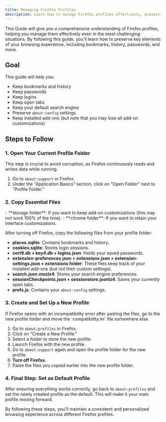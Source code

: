 ```yaml
---
title: Managing Firefox Profiles
description: Learn how to manage Firefox profiles effectively, preserving key elements of your browsing experience.
---
```



This Guide will give you a comprehensive understanding of Firefox profiles, helping you manage them effectively even in the most challenging situations. By following this guide, you'll learn how to preserve key elements of your browsing experience, including bookmarks, history, passwords, and more.

## Goal

This guide will help you:

- Keep bookmarks and history
- Keep passwords
- Keep logins
- Keep open tabs
- Keep your default search engine
- Preserve `about:config` settings
- Keep installed add-ons (but note that you may lose all add-on customizations)

## Steps to Follow

### 1. Open Your Current Profile Folder

<Callout type="danger" title="Turn Off Firefox">
  This step is crucial to avoid corruption, as Firefox continuously reads and writes data while running.
</Callout>

1. Go to `about:support` in Firefox.
2. Under the "Application Basics" section, click on "Open Folder" next to "Profile Folder."

### 2. Copy Essential Files

<Callout type="info" title="Optional Files">
  - **storage folder**: If you want to keep add-on customizations (this may not work 100% of the time).
  - **chrome folder**: If you want to retain your interface customizations.
</Callout>

After turning off Firefox, copy the following files from your profile folder:

- **places.sqlite**: Contains bookmarks and history.
- **cookies.sqlite**: Stores login sessions.
- **cert9.db + key4.db + logins.json**: Holds your saved passwords.
- **extension-preferences.json + extensions.json + extension-settings.json + extensions folder**: These files keep track of your installed add-ons (but not their custom settings).
- **search.json.mozlz4**: Stores your search engine preferences.
- **sessionCheckpoints.json + sessionstore.jsonlz4**: Saves your currently open tabs.
- **prefs.js**: Contains your `about:config` settings.

### 3. Create and Set Up a New Profile

<Callout type="warn" title="Incompatibility Error">
  If Firefox opens with an incompatibility error after pasting the files, go to the new profile folder and move the `compatibility.ini` file somewhere else.
</Callout>

1. Go to `about:profiles` in Firefox.
2. Click on "Create a New Profile."
3. Select a folder to store the new profile.
4. Launch Firefox with the new profile.
5. Go to `about:support` again and open the profile folder for the new profile.
6. **Turn off Firefox**.
7. Paste the files you copied earlier into the new profile folder.

### 4. Final Step: Set as Default Profile

After ensuring everything works correctly, go back to `about:profiles` and set the newly created profile as the default. This will make it your main profile moving forward.

By following these steps, you'll maintain a consistent and personalized browsing experience across different Firefox profiles.
